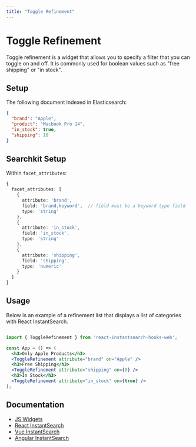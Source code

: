 ```yaml
---
title: "Toggle Refinement"
---
```


# Toggle Refinement

Toggle refinement is a widget that allows you to specify a filter that you can toggle on and off. It is commonly used for boolean values such as "free shipping" or "in stock".

## Setup

The following document indexed in Elasticsearch:

```json
{
  "brand": "Apple",
  "product": "Macbook Pro 14",
  "in_stock": true,
  "shipping": 10 
}
```

## Searchkit Setup

Within `facet_attributes`:

```ts
{
  facet_attributes: [
    { 
      attribute: 'brand', 
      field: 'brand.keyword',  // field must be a keyword type field
      type: 'string' 
    },
    { 
      attribute: 'in_stock', 
      field: 'in_stock', 
      type: 'string' 
    },
    { 
      attribute: 'shipping', 
      field: 'shipping', 
      type: 'numeric' 
    }
  ]
}

```

## Usage

Below is an example of a refinement list that displays a list of categories with React InstantSearch.

```jsx

import { ToggleRefinement } from 'react-instantsearch-hooks-web';

const App = () => (
  <h3>Only Apple Products</h3>
  <ToggleRefinement attribute="brand" on="Apple" />
  <h3>Free Shipping</h3>
  <ToggleRefinement attribute="shipping" on={0} />
  <h3>In Stock</h3>
  <ToggleRefinement attribute="in_stock" on={true} />  
);

``` 

## Documentation

- [JS Widgets](https://www.algolia.com/doc/api-reference/widgets/toggle-refinement/js/)
- [React InstantSearch](https://www.algolia.com/doc/api-reference/widgets/toggle-refinement/react-hooks/)
- [Vue InstantSearch](https://www.algolia.com/doc/api-reference/widgets/toggle-refinement/vue/)
- [Angular InstantSearch](https://www.algolia.com/doc/api-reference/widgets/toggle-refinement/angular/)